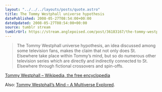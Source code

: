 ```yaml
---
layout: "../../../layouts/posts/quote.astro"
title: The Tommy Westphall universe hypothesis
datePublished: 2008-05-27T08:54:00+00:00
dateUpdated: 2008-05-27T08:54:00+00:00
source: tumblr stream
tumblrUrl: https://stream.anglepoised.com/post/36183167/the-tommy-westphall-universe-hypothesis-an-idea
---
```


> The Tommy Westphall universe hypothesis, an idea discussed among some television fans, makes the claim that not only does St. Elsewhere take place within Tommy&rsquo;s mind, but so do numerous other television series which are directly and indirectly connected to St. Elsewhere through fictional crossovers and spin-offs.

<a href="http://en.wikipedia.org/wiki/Tommy_Westphall">
  Tommy Westphall &#8211; Wikipedia, the free encyclopedia
</a>

Also: <a href="http://home.vicnet.net.au/~kwgow/crossovers.html">Tommy Westphall&rsquo;s Mind &#8211; A Multiverse Explored</a>.
